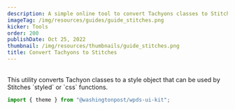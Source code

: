 ```yaml
---
description: A simple online tool to convert Tachyons classes to Stitches style objects.
imageTag: /img/resources/guides/guide_stitches.png
kicker: Tools
order: 200
publishDate: Oct 25, 2022
thumbnail: /img/resources/thumbnails/guide_stitches.png
title: Convert Tachyons to Stitches
---
```


<br />
This utility converts Tachyon classes to a style object that can be used by Stitches `styled` or `css` functions.

```javascript
import { theme } from "@washingtonpost/wpds-ui-kit";
```

<StyleConverter />
